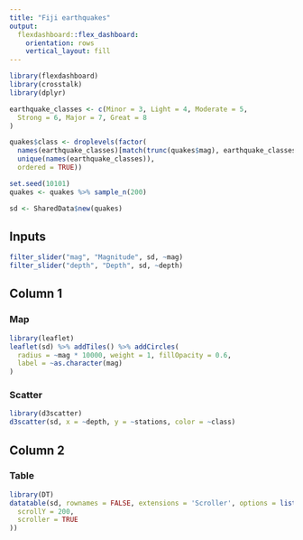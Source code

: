 ```yaml
---
title: "Fiji earthquakes"
output: 
  flexdashboard::flex_dashboard:
    orientation: rows
    vertical_layout: fill
---
```


```r
library(flexdashboard)
library(crosstalk)
library(dplyr)

earthquake_classes <- c(Minor = 3, Light = 4, Moderate = 5,
  Strong = 6, Major = 7, Great = 8
)

quakes$class <- droplevels(factor(
  names(earthquake_classes)[match(trunc(quakes$mag), earthquake_classes)],
  unique(names(earthquake_classes)),
  ordered = TRUE))

set.seed(10101)
quakes <- quakes %>% sample_n(200)

sd <- SharedData$new(quakes)
```

Inputs {.sidebar}
-----------------------------------------------------------------------

```r
filter_slider("mag", "Magnitude", sd, ~mag)
filter_slider("depth", "Depth", sd, ~depth)
```

Column 1
-----------------------------------------------------------------------

### Map

```r
library(leaflet)
leaflet(sd) %>% addTiles() %>% addCircles(
  radius = ~mag * 10000, weight = 1, fillOpacity = 0.6,
  label = ~as.character(mag)
)
```

### Scatter

```r
library(d3scatter)
d3scatter(sd, x = ~depth, y = ~stations, color = ~class)
```

Column 2
-----------------------------------------------------------------------

### Table

```r
library(DT)
datatable(sd, rownames = FALSE, extensions = 'Scroller', options = list(
  scrollY = 200,
  scroller = TRUE
))
```
